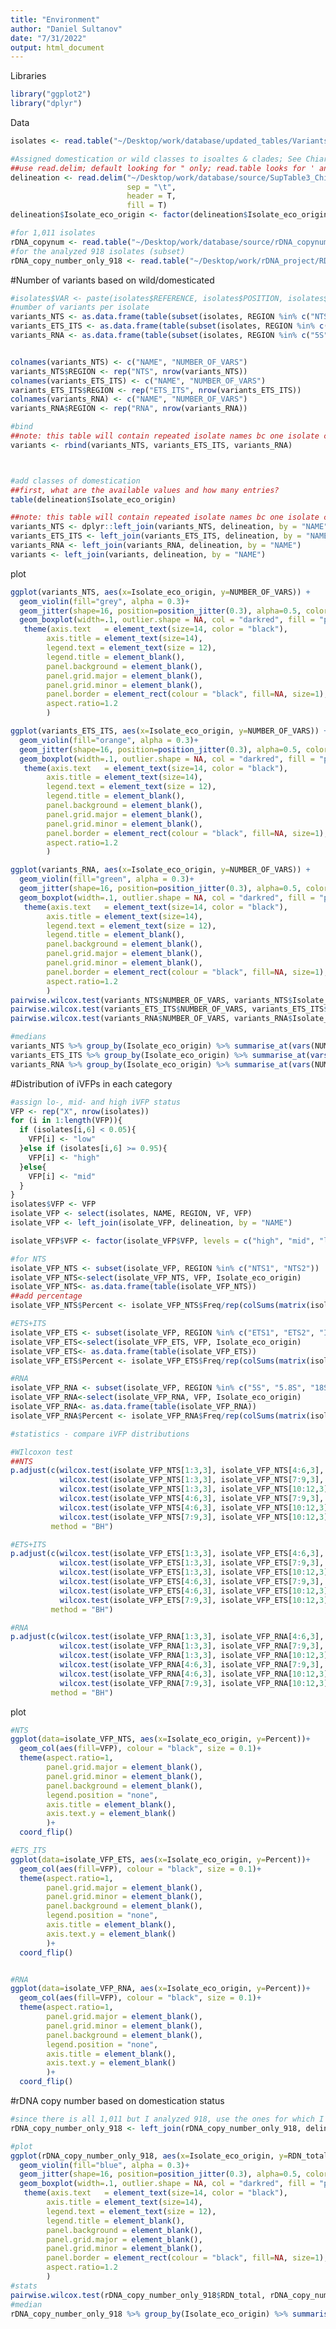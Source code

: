 ```yaml
---
title: "Environment"
author: "Daniel Sultanov"
date: "7/31/2022"
output: html_document
---
```


Libraries
```r
library("ggplot2")
library("dplyr")
```

Data
```r
isolates <- read.table("~/Desktop/work/database/updated_tables/Variants.txt", sep = "\t", header = T)

#Assigned domestication or wild classes to isoaltes & clades; See Chiara et al., 2022 natecoevo
##use read.delim; default looking for " only; read.table looks for ' and " ?
delineation <- read.delim("~/Desktop/work/database/source/SupTable3_Chiara_2022.txt",
                          sep = "\t",
                          header = T,
                          fill = T)
delineation$Isolate_eco_origin <- factor(delineation$Isolate_eco_origin, levels = c("Wild", "Domesticated", "Human", "UNK"))

#for 1,011 isolates
rDNA_copynum <- read.table("~/Desktop/work/database/source/rDNA_copynumber.txt", sep = "\t", header = T)
#for the analyzed 918 isolates (subset)
rDNA_copy_number_only_918 <- read.table("~/Desktop/work/rDNA_project/RDN_copy_number.txt", sep = "\t", header = T)
```

#Number of variants based on wild/domesticated
```r
#isolates$VAR <- paste(isolates$REFERENCE, isolates$POSITION, isolates$ISOLATE, sep = "_")
#number of variants per isolate
variants_NTS <- as.data.frame(table(subset(isolates, REGION %in% c("NTS1", "NTS2"))$NAME))
variants_ETS_ITS <- as.data.frame(table(subset(isolates, REGION %in% c("ETS1", "ETS2", "ITS1", "ITS2"))$NAME))
variants_RNA <- as.data.frame(table(subset(isolates, REGION %in% c("5S", "5.8S", "18S", "25S"))$NAME))


colnames(variants_NTS) <- c("NAME", "NUMBER_OF_VARS")
variants_NTS$REGION <- rep("NTS", nrow(variants_NTS))
colnames(variants_ETS_ITS) <- c("NAME", "NUMBER_OF_VARS")
variants_ETS_ITS$REGION <- rep("ETS_ITS", nrow(variants_ETS_ITS))
colnames(variants_RNA) <- c("NAME", "NUMBER_OF_VARS")
variants_RNA$REGION <- rep("RNA", nrow(variants_RNA))

#bind
##note: this table will contain repeated isolate names bc one isolate can simultaneously have variants in NTS, ETS_RNA and/or RNA
variants <- rbind(variants_NTS, variants_ETS_ITS, variants_RNA)



#add classes of domestication
##first, what are the available values and how many entries?
table(delineation$Isolate_eco_origin)

##note: this table will contain repeated isolate names bc one isolate can simultaneously have variants in NTS, ETS_RNA and/or RNA
variants_NTS <- dplyr::left_join(variants_NTS, delineation, by = "NAME")
variants_ETS_ITS <- left_join(variants_ETS_ITS, delineation, by = "NAME")
variants_RNA <- left_join(variants_RNA, delineation, by = "NAME")
variants <- left_join(variants, delineation, by = "NAME")
```

plot
```r
ggplot(variants_NTS, aes(x=Isolate_eco_origin, y=NUMBER_OF_VARS)) + 
  geom_violin(fill="grey", alpha = 0.3)+
  geom_jitter(shape=16, position=position_jitter(0.3), alpha=0.5, color = "blue", size = 1)+
  geom_boxplot(width=.1, outlier.shape = NA, col = "darkred", fill = "pink", alpha = 0.8)+
   theme(axis.text   = element_text(size=14, color = "black"),
        axis.title = element_text(size=14),
        legend.text = element_text(size = 12),
        legend.title = element_blank(),
        panel.background = element_blank(),
        panel.grid.major = element_blank(), 
        panel.grid.minor = element_blank(),
        panel.border = element_rect(colour = "black", fill=NA, size=1),
        aspect.ratio=1.2
        )

ggplot(variants_ETS_ITS, aes(x=Isolate_eco_origin, y=NUMBER_OF_VARS)) + 
  geom_violin(fill="orange", alpha = 0.3)+
  geom_jitter(shape=16, position=position_jitter(0.3), alpha=0.5, color = "blue", size = 1)+
  geom_boxplot(width=.1, outlier.shape = NA, col = "darkred", fill = "pink", alpha = 0.8)+
   theme(axis.text   = element_text(size=14, color = "black"),
        axis.title = element_text(size=14),
        legend.text = element_text(size = 12),
        legend.title = element_blank(),
        panel.background = element_blank(),
        panel.grid.major = element_blank(), 
        panel.grid.minor = element_blank(),
        panel.border = element_rect(colour = "black", fill=NA, size=1),
        aspect.ratio=1.2
        )

ggplot(variants_RNA, aes(x=Isolate_eco_origin, y=NUMBER_OF_VARS)) + 
  geom_violin(fill="green", alpha = 0.3)+
  geom_jitter(shape=16, position=position_jitter(0.3), alpha=0.5, color = "blue", size = 1)+
  geom_boxplot(width=.1, outlier.shape = NA, col = "darkred", fill = "pink", alpha = 0.8)+
   theme(axis.text   = element_text(size=14, color = "black"),
        axis.title = element_text(size=14),
        legend.text = element_text(size = 12),
        legend.title = element_blank(),
        panel.background = element_blank(),
        panel.grid.major = element_blank(), 
        panel.grid.minor = element_blank(),
        panel.border = element_rect(colour = "black", fill=NA, size=1),
        aspect.ratio=1.2
        )
pairwise.wilcox.test(variants_NTS$NUMBER_OF_VARS, variants_NTS$Isolate_eco_origin, correct = F, p.adjust.method = "BH")
pairwise.wilcox.test(variants_ETS_ITS$NUMBER_OF_VARS, variants_ETS_ITS$Isolate_eco_origin, correct = F, p.adjust.method = "BH")
pairwise.wilcox.test(variants_RNA$NUMBER_OF_VARS, variants_RNA$Isolate_eco_origin, correct = F, p.adjust.method = "BH")

#medians
variants_NTS %>% group_by(Isolate_eco_origin) %>% summarise_at(vars(NUMBER_OF_VARS), median)
variants_ETS_ITS %>% group_by(Isolate_eco_origin) %>% summarise_at(vars(NUMBER_OF_VARS), median)
variants_RNA %>% group_by(Isolate_eco_origin) %>% summarise_at(vars(NUMBER_OF_VARS), median)


```
#Distribution of iVFPs in each category

```r
#assign lo-, mid- and high iVFP status
VFP <- rep("X", nrow(isolates))
for (i in 1:length(VFP)){
  if (isolates[i,6] < 0.05){
    VFP[i] <- "low"
  }else if (isolates[i,6] >= 0.95){
    VFP[i] <- "high"
  }else{
    VFP[i] <- "mid"
  }
}
isolates$VFP <- VFP
isolate_VFP <- select(isolates, NAME, REGION, VF, VFP)
isolate_VFP <- left_join(isolate_VFP, delineation, by = "NAME")

isolate_VFP$VFP <- factor(isolate_VFP$VFP, levels = c("high", "mid", "low"))

#for NTS
isolate_VFP_NTS <- subset(isolate_VFP, REGION %in% c("NTS1", "NTS2"))
isolate_VFP_NTS<-select(isolate_VFP_NTS, VFP, Isolate_eco_origin)
isolate_VFP_NTS<- as.data.frame(table(isolate_VFP_NTS))
##add percentage
isolate_VFP_NTS$Percent <- isolate_VFP_NTS$Freq/rep(colSums(matrix(isolate_VFP_NTS$Freq, nrow = 3)), each = 3)

#ETS+ITS
isolate_VFP_ETS <- subset(isolate_VFP, REGION %in% c("ETS1", "ETS2", "ITS1", "ITS2"))
isolate_VFP_ETS<-select(isolate_VFP_ETS, VFP, Isolate_eco_origin)
isolate_VFP_ETS<- as.data.frame(table(isolate_VFP_ETS))
isolate_VFP_ETS$Percent <- isolate_VFP_ETS$Freq/rep(colSums(matrix(isolate_VFP_ETS$Freq, nrow = 3)), each = 3)

#RNA
isolate_VFP_RNA <- subset(isolate_VFP, REGION %in% c("5S", "5.8S", "18S", "25S"))
isolate_VFP_RNA<-select(isolate_VFP_RNA, VFP, Isolate_eco_origin)
isolate_VFP_RNA<- as.data.frame(table(isolate_VFP_RNA))
isolate_VFP_RNA$Percent <- isolate_VFP_RNA$Freq/rep(colSums(matrix(isolate_VFP_RNA$Freq, nrow = 3)), each = 3)

#statistics - compare iVFP distributions

#WIlcoxon test
##NTS
p.adjust(c(wilcox.test(isolate_VFP_NTS[1:3,3], isolate_VFP_NTS[4:6,3], correct = F)$p.value, #wild vs dom
           wilcox.test(isolate_VFP_NTS[1:3,3], isolate_VFP_NTS[7:9,3], correct = F)$p.value, #wild vs hum
           wilcox.test(isolate_VFP_NTS[1:3,3], isolate_VFP_NTS[10:12,3], correct = F)$p.value, #wild vs unk
           wilcox.test(isolate_VFP_NTS[4:6,3], isolate_VFP_NTS[7:9,3], correct = F)$p.value, #dom vs hum
           wilcox.test(isolate_VFP_NTS[4:6,3], isolate_VFP_NTS[10:12,3], correct = F)$p.value, #dom vs unk
           wilcox.test(isolate_VFP_NTS[7:9,3], isolate_VFP_NTS[10:12,3], correct = F)$p.value), #hum vs unk
         method = "BH")

#ETS+ITS
p.adjust(c(wilcox.test(isolate_VFP_ETS[1:3,3], isolate_VFP_ETS[4:6,3], correct = F)$p.value, #wild vs dom
           wilcox.test(isolate_VFP_ETS[1:3,3], isolate_VFP_ETS[7:9,3], correct = F)$p.value, #wild vs hum
           wilcox.test(isolate_VFP_ETS[1:3,3], isolate_VFP_ETS[10:12,3], correct = F)$p.value, #wild vs unk
           wilcox.test(isolate_VFP_ETS[4:6,3], isolate_VFP_ETS[7:9,3], correct = F)$p.value, #dom vs hum
           wilcox.test(isolate_VFP_ETS[4:6,3], isolate_VFP_ETS[10:12,3], correct = F)$p.value, #dom vs unk
           wilcox.test(isolate_VFP_ETS[7:9,3], isolate_VFP_ETS[10:12,3], correct = F)$p.value), #hum vs unk
         method = "BH")

#RNA
p.adjust(c(wilcox.test(isolate_VFP_RNA[1:3,3], isolate_VFP_RNA[4:6,3], correct = F)$p.value, #wild vs dom
           wilcox.test(isolate_VFP_RNA[1:3,3], isolate_VFP_RNA[7:9,3], correct = F)$p.value, #wild vs hum
           wilcox.test(isolate_VFP_RNA[1:3,3], isolate_VFP_RNA[10:12,3], correct = F)$p.value, #wild vs unk
           wilcox.test(isolate_VFP_RNA[4:6,3], isolate_VFP_RNA[7:9,3], correct = F)$p.value, #dom vs hum
           wilcox.test(isolate_VFP_RNA[4:6,3], isolate_VFP_RNA[10:12,3], correct = F)$p.value, #dom vs unk
           wilcox.test(isolate_VFP_RNA[7:9,3], isolate_VFP_RNA[10:12,3], correct = F)$p.value), #hum vs unk
         method = "BH")
```

plot
```r
#NTS
ggplot(data=isolate_VFP_NTS, aes(x=Isolate_eco_origin, y=Percent))+
  geom_col(aes(fill=VFP), colour = "black", size = 0.1)+
  theme(aspect.ratio=1, 
        panel.grid.major = element_blank(), 
        panel.grid.minor = element_blank(), 
        panel.background = element_blank(),
        legend.position = "none",
        axis.title = element_blank(),
        axis.text.y = element_blank()
        )+
  coord_flip()

#ETS_ITS
ggplot(data=isolate_VFP_ETS, aes(x=Isolate_eco_origin, y=Percent))+
  geom_col(aes(fill=VFP), colour = "black", size = 0.1)+
  theme(aspect.ratio=1, 
        panel.grid.major = element_blank(), 
        panel.grid.minor = element_blank(), 
        panel.background = element_blank(),
        legend.position = "none",
        axis.title = element_blank(),
        axis.text.y = element_blank()
        )+
  coord_flip()


#RNA
ggplot(data=isolate_VFP_RNA, aes(x=Isolate_eco_origin, y=Percent))+
  geom_col(aes(fill=VFP), colour = "black", size = 0.1)+
  theme(aspect.ratio=1, 
        panel.grid.major = element_blank(), 
        panel.grid.minor = element_blank(), 
        panel.background = element_blank(),
        legend.position = "none",
        axis.title = element_blank(),
        axis.text.y = element_blank()
        )+
  coord_flip()

```

#rDNA copy number based on domestication status
```r
#since there is all 1,011 but I analyzed 918, use the ones for which I don't have variant data
rDNA_copy_number_only_918 <- left_join(rDNA_copy_number_only_918, delineation, by = "NAME")

```

```r
#plot
ggplot(rDNA_copy_number_only_918, aes(x=Isolate_eco_origin, y=RDN_total)) + 
  geom_violin(fill="blue", alpha = 0.3)+
  geom_jitter(shape=16, position=position_jitter(0.3), alpha=0.5, color = "blue", size = 1)+
  geom_boxplot(width=.1, outlier.shape = NA, col = "darkred", fill = "pink", alpha = 0.8)+
   theme(axis.text   = element_text(size=14, color = "black"),
        axis.title = element_text(size=14),
        legend.text = element_text(size = 12),
        legend.title = element_blank(),
        panel.background = element_blank(),
        panel.grid.major = element_blank(), 
        panel.grid.minor = element_blank(),
        panel.border = element_rect(colour = "black", fill=NA, size=1),
        aspect.ratio=1.2
        )
#stats
pairwise.wilcox.test(rDNA_copy_number_only_918$RDN_total, rDNA_copy_number_only_918$Isolate_eco_origin, correct = F, p.adjust.method = "BH")
#median
rDNA_copy_number_only_918 %>% group_by(Isolate_eco_origin) %>% summarise_at(vars(RDN_total), median, na.rm = T)
```



